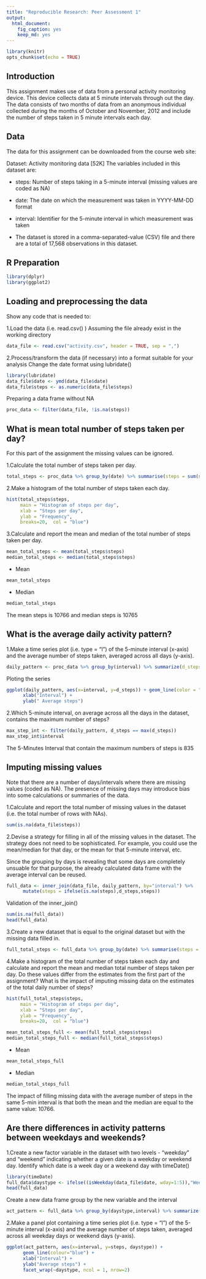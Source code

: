 ```yaml
---
title: "Reproducible Research: Peer Assessment 1"
output: 
  html_document:
    fig_caption: yes
    keep_md: yes
---
```

```r
library(knitr)
opts_chunk$set(echo = TRUE)
```

## Introduction
This assignment makes use of data from a personal activity monitoring device. This device collects data at 5 minute intervals through out the day. The data consists of two months of data from an anonymous individual collected during the months of October and November, 2012 and include the number of steps taken in 5 minute intervals each day.

## Data
The data for this assignment can be downloaded from the course web site:

Dataset: Activity monitoring data [52K]
The variables included in this dataset are:

- steps: Number of steps taking in a 5-minute interval (missing values are coded as NA)

- date: The date on which the measurement was taken in YYYY-MM-DD format

- interval: Identifier for the 5-minute interval in which measurement was taken

- The dataset is stored in a comma-separated-value (CSV) file and there are a total of 17,568 observations in this dataset.

## R Preparation
```r
library(dplyr)
library(ggplot2)
```
## Loading and preprocessing the data
Show any code that is needed to:

1.Load the data (i.e. read.csv() )
Assuming the file already exist in the working directory
```r
data_file <- read.csv("activity.csv", header = TRUE, sep = ",")
```
2.Process/transform the data (if necessary) into a format suitable for your analysis
Change the date format using lubridate()
```r
library(lubridate)
data_file$date <- ymd(data_file$date)
data_file$steps <- as.numeric(data_file$steps)
```
Preparing a data frame without NA
```r
proc_data <- filter(data_file, !is.na(steps))
```

## What is mean total number of steps taken per day?
For this part of the assignment the missing values can be ignored.

1.Calculate the total number of steps taken per day.
```r
total_steps <- proc_data %>% group_by(date) %>% summarise(steps = sum(steps))
```

2.Make a histogram of the total number of steps taken each day.
```r
hist(total_steps$steps,
     main = "Histogram of steps per day", 
     xlab = "Steps per day", 
     ylab = "Frequency",
     breaks=20,  col = "blue")
```

3.Calculate and report the mean and median of the total number of steps taken per day.
```r
mean_total_steps <- mean(total_steps$steps)
median_total_steps <- median(total_steps$steps)
```
- Mean
```r
mean_total_steps
```
- Median
```r
median_total_steps
```

The mean steps is 10766 and median steps is 10765

## What is the average daily activity pattern?
1.Make a time series plot (i.e. type = "l") of the 5-minute interval (x-axis) and the average number of steps taken, averaged across all days (y-axis).
```r
daily_pattern <- proc_data %>% group_by(interval) %>% summarize(d_steps = mean(steps))
```
Ploting the series
```r
ggplot(daily_pattern, aes(x=interval, y=d_steps)) + geom_line(color = "blue") +
      xlab("Interval") +
      ylab(" Average steps")
```

2.Which 5-minute interval, on average across all the days in the dataset, contains the maximum number of steps?
```r
max_step_int <- filter(daily_pattern, d_steps == max(d_steps))
max_step_int$interval
```
The 5-Minutes Interval that contain the maximum numbers of steps is 835

## Imputing missing values
Note that there are a number of days/intervals where there are missing values (coded as NA). The presence of missing days may introduce bias into some calculations or summaries of the data.

1.Calculate and report the total number of missing values in the dataset (i.e. the total number of rows with NAs).
```r
sum(is.na(data_file$steps)) 
```
2.Devise a strategy for filling in all of the missing values in the dataset. The strategy does not need to be sophisticated. For example, you could use the mean/median for that day, or the mean for that 5-minute interval, etc.

Since the grouping by days is revealing that some days are completely unsuable for that purpose, the already calculated data frame with the average interval can be reused.
```r
full_data <- inner_join(data_file, daily_pattern, by="interval") %>% 
      mutate(steps = ifelse(is.na(steps),d_steps,steps))
```
Validation of the inner_join()
```r
sum(is.na(full_data))
head(full_data)
```
3.Create a new dataset that is equal to the original dataset but with the missing data filled in.
```r
full_total_steps <- full_data %>% group_by(date) %>% summarise(steps = sum(steps))
```

4.Make a histogram of the total number of steps taken each day and calculate and report the mean and median total number of steps taken per day. Do these values differ from the estimates from the first part of the assignment? What is the impact of imputing missing data on the estimates of the total daily number of steps?
```r
hist(full_total_steps$steps,
     main = "Histogram of steps per day", 
     xlab = "Steps per day", 
     ylab = "Frequency",
     breaks=20,  col = "blue")
```
```r
mean_total_steps_full <- mean(full_total_steps$steps)
median_total_steps_full <- median(full_total_steps$steps)
```
- Mean
```r
mean_total_steps_full
```
- Median
```r
median_total_steps_full
```
The impact of filling missing data with the average number of steps in the same 5-min interval is that both the mean and the median are equal to the same value: 10766.

## Are there differences in activity patterns between weekdays and weekends?
1.Create a new factor variable in the dataset with two levels - "weekday" and "weekend" indicating whether a given date is a weekday or weekend day.
Identify which date is a week day or a weekend day with timeDate()
```r
library(timeDate)
full_data$daystype <- ifelse((isWeekday(data_file$date, wday=1:5)),"Weekdays", "Weekend")
head(full_data)
```
Create a new data frame group by the new variable and the interval
```r
act_pattern <- full_data %>% group_by(daystype,interval) %>% summarize(steps=mean(steps))
```

2.Make a panel plot containing a time series plot (i.e. type = "l") of the 5-minute interval (x-axis) and the average number of steps taken, averaged across all weekday days or weekend days (y-axis).
```r
ggplot(act_pattern, aes(x=interval, y=steps, daystype)) +
      geom_line(colour="blue") +
      xlab("Interval") +
      ylab("Average steps") +
      facet_wrap(~daystype, ncol = 1, nrow=2)
```

